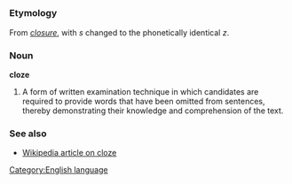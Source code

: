 =={{en}}==
[[Category:English language]]
===Etymology===
From ''[[closure]]'', with ''s'' changed to the phonetically identical ''z''.

===Noun===
'''cloze'''<!--or is this a proper noun?-->

#A form of written examination technique in which candidates are required to provide words that have been omitted from sentences, thereby demonstrating their knowledge and comprehension of the text.

===See also===
*[[w:Cloze|Wikipedia article on cloze]]